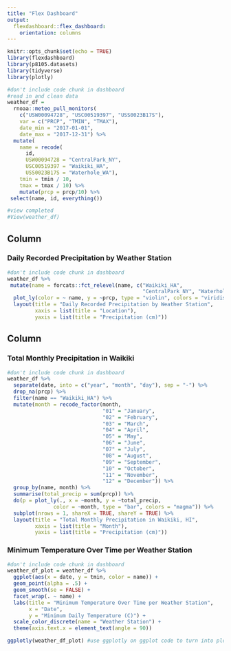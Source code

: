 ```yaml
---
title: "Flex Dashboard"
output: 
  flexdashboard::flex_dashboard:
    orientation: columns
---
```


```r
knitr::opts_chunk$set(echo = TRUE)
library(flexdashboard)
library(p8105.datasets)
library(tidyverse)
library(plotly)
```

```r
#don't include code chunk in dashboard
#read in and clean data
weather_df = 
  rnoaa::meteo_pull_monitors(
    c("USW00094728", "USC00519397", "USS0023B17S"),
    var = c("PRCP", "TMIN", "TMAX"),
    date_min = "2017-01-01",
    date_max = "2017-12-31") %>%
  mutate(
    name = recode(
      id,
      USW00094728 = "CentralPark_NY", 
      USC00519397 = "Waikiki_HA",
      USS0023B17S = "Waterhole_WA"),
    tmin = tmin / 10,
    tmax = tmax / 10) %>%
    mutate(prcp = prcp/10) %>%
 select(name, id, everything())

#view completed
#View(weather_df)
```

Column
-----------------------------------------------------------------------

### Daily Recorded Precipitation by Weather Station
```r
#don't include code chunk in dashboard
weather_df %>%
 mutate(name = forcats::fct_relevel(name, c("Waikiki_HA", 
                                            "CentralPark_NY", "Waterhole_WA"))) %>%
  plot_ly(color = ~ name, y = ~prcp, type = "violin", colors = "viridis") %>%
  layout(title = "Daily Recorded Precipitation by Weather Station", 
         xaxis = list(title = "Location"), 
         yaxis = list(title = "Precipitation (cm)"))
```

Column {.tabset}
-----------------------------------------------------------------------

### Total Monthly Precipitation in Waikiki
```r
#don't include code chunk in dashboard
weather_df %>%
  separate(date, into = c("year", "month", "day"), sep = "-") %>%
  drop_na(prcp) %>%
  filter(name == "Waikiki_HA") %>%
  mutate(month = recode_factor(month, 
                               "01" = "January", 
                               "02" = "February", 
                               "03" = "March", 
                               "04" = "April", 
                               "05" = "May", 
                               "06" = "June", 
                               "07" = "July", 
                               "08" = "August", 
                               "09" = "September", 
                               "10" = "October", 
                               "11" = "November", 
                               "12" = "December")) %>%
  group_by(name, month) %>%
  summarise(total_precip = sum(prcp)) %>%
  do(p = plot_ly(., x = ~month, y = ~total_precip, 
               color = ~month, type = "bar", colors = "magma")) %>%
  subplot(nrows = 1, shareX = TRUE, shareY = TRUE) %>%
  layout(title = "Total Monthly Precipitation in Waikiki, HI", 
         xaxis = list(title = "Month"), 
         yaxis = list(title = "Precipitation (cm)"))
```


### Minimum Temperature Over Time per Weather Station
```r
#don't include code chunk in dashboard
weather_df_plot = weather_df %>%
  ggplot(aes(x = date, y = tmin, color = name)) + 
  geom_point(alpha = .5) +
  geom_smooth(se = FALSE) + 
  facet_wrap(. ~ name) +
  labs(title = "Minimum Temperature Over Time per Weather Station", 
       x = "Date", 
       y = "Minimum Daily Temperature (C)") + 
  scale_color_discrete(name = "Weather Station") +
  theme(axis.text.x = element_text(angle = 90))

ggplotly(weather_df_plot) #use ggplotly on ggplot code to turn into plotly
```

